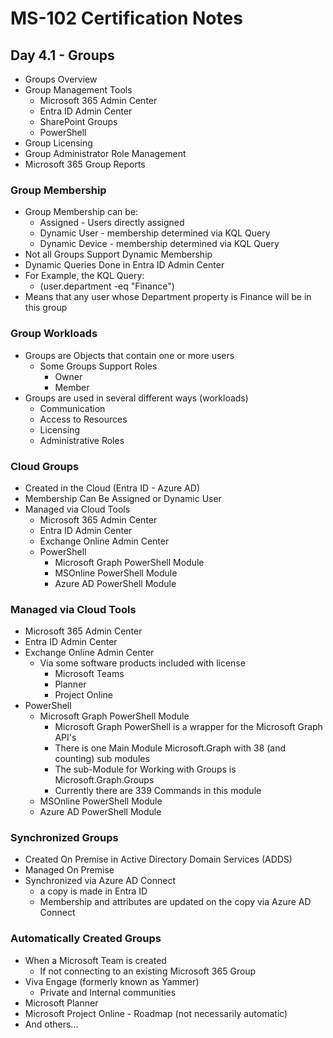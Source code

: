 # MS-102 Certification Notes
## Day 4.1 - Groups

* Groups Overview
* Group Management Tools
	* Microsoft 365 Admin Center
	* Entra ID Admin Center
	* SharePoint Groups
	* PowerShell
* Group Licensing
* Group Administrator Role Management
* Microsoft 365 Group Reports

### Group Membership
* Group Membership can be:
	* Assigned - Users directly assigned
	* Dynamic User - membership determined via KQL Query
	* Dynamic Device - membership determined via KQL Query
* Not all Groups Support Dynamic Membership
* Dynamic Queries Done in Entra ID Admin Center
* For Example, the KQL Query:
	* (user.department -eq "Finance")
* Means that any user whose Department property is Finance will be in this group

### Group Workloads
* Groups are Objects that contain one or more users
	* Some Groups Support Roles
		* Owner
		* Member
* Groups are used in several different ways (workloads)
	* Communication
	* Access to Resources
	* Licensing
	* Administrative Roles

### Cloud Groups
* Created in the Cloud (Entra ID - Azure AD)
* Membership Can Be Assigned or Dynamic User
* Managed via Cloud Tools
	* Microsoft 365 Admin Center
	* Entra ID Admin Center
	* Exchange Online Admin Center
	* PowerShell
		* Microsoft Graph PowerShell Module
		* MSOnline PowerShell Module
		* Azure AD PowerShell Module

### Managed via Cloud Tools
* Microsoft 365 Admin Center
* Entra ID Admin Center
* Exchange Online Admin Center
	* Via some software products included with license
		* Microsoft Teams
		* Planner
		* Project Online
* PowerShell
	* Microsoft Graph PowerShell Module
		* Microsoft Graph PowerShell is a wrapper for the Microsoft Graph API's
		* There is one Main Module Microsoft.Graph with 38 (and counting) sub modules
		* The sub-Module for Working with Groups is Microsoft.Graph.Groups
		* Currently there are 339 Commands in this module
	* MSOnline PowerShell Module
	* Azure AD PowerShell Module

### Synchronized Groups
* Created On Premise in Active Directory Domain Services (ADDS)
* Managed On Premise
* Synchronized via Azure AD Connect
	* a copy is made in Entra ID
	* Membership and attributes are updated on the copy via Azure AD Connect

### Automatically Created Groups
* When a Microsoft Team is created
	* If not connecting to an existing Microsoft 365 Group
* Viva Engage (formerly known as Yammer)
	* Private and Internal communities
* Microsoft Planner
* Microsoft Project Online - Roadmap (not necessarily automatic)
* And others...